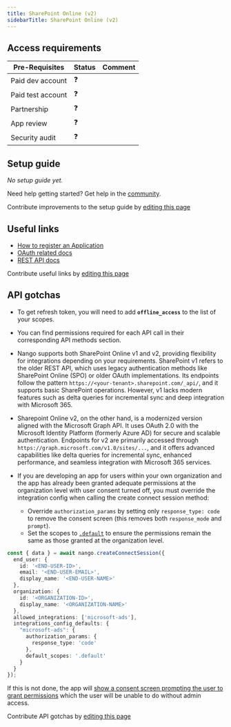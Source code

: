 ```yaml
---
title: SharePoint Online (v2)
sidebarTitle: SharePoint Online (v2)
---
```



<Overview />
<PreBuiltTooling />
<PreBuiltUseCases />

## Access requirements
| Pre-Requisites | Status | Comment|
| - | - | - |
| Paid dev account | ❓ |  |
| Paid test account | ❓ |  |
| Partnership | ❓ | |
| App review | ❓ |  |
| Security audit | ❓ | |


## Setup guide

_No setup guide yet._

<Tip>Need help getting started? Get help in the [community](https://nango.dev/slack).</Tip>

<Note>Contribute improvements to the setup guide by [editing this page](https://github.com/nangohq/nango/tree/master/docs-v2/integrations/all/sharepoint-online.mdx)</Note>


## Useful links

-   [How to register an Application](https://learn.microsoft.com/en-us/onedrive/developer/rest-api/getting-started/graph-oauth?view=odsp-graph-online#register-your-app)
-   [OAuth related docs](https://learn.microsoft.com/en-us/onedrive/developer/rest-api/getting-started/authentication?view=odsp-graph-online#microsoft-graph-onedrive-and-sharepoint-online)
-   [REST API docs](https://learn.microsoft.com/en-us/graph/api/resources/sharepoint?view=graph-rest-1.0)

<Note>Contribute useful links by [editing this page](https://github.com/nangohq/nango/tree/master/docs-v2/integrations/all/sharepoint-online.mdx)</Note>

## API gotchas

-   To get refresh token, you will need to add **`offline_access`** to the list of your scopes.
-   You can find permissions required for each API call in their corresponding API methods section.

-   Nango supports both SharePoint Online v1 and v2, providing flexibility for integrations depending on your requirements. SharePoint v1 refers to the older REST API, which uses legacy authentication methods like SharePoint Online (SPO) or older OAuth implementations. Its endpoints follow the pattern `https://<your-tenant>.sharepoint.com/_api/`, and it supports basic SharePoint operations. However, v1 lacks modern features such as delta queries for incremental sync and deep integration with Microsoft 365.
-   Sharepoint Online v2, on the other hand, is a modernized version aligned with the Microsoft Graph API. It uses OAuth 2.0 with the Microsoft Identity Platform (formerly Azure AD) for secure and scalable authentication. Endpoints for v2 are primarily accessed through `https://graph.microsoft.com/v1.0/sites/...`, and it offers advanced capabilities like delta queries for incremental sync, enhanced performance, and seamless integration with Microsoft 365 services. 
-   If you are developing an app for users within your own organization and the app has already been granted adequate permissions at the organization level with user consent turned off, you must override the integration config when calling the create connect session method:
    - Override `authorization_params` by setting only `response_type: code` to remove the consent screen (this removes both `response_mode` and `prompt`).
    - Set the scopes to [`.default`](https://learn.microsoft.com/en-us/entra/identity-platform/scopes-oidc#the-default-scope) to ensure the permissions remain the same as those granted at the organization level.

```typescript
const { data } = await nango.createConnectSession({
  end_user: {
    id: '<END-USER-ID>',
    email: '<END-USER-EMAIL>',
    display_name: '<END-USER-NAME>'
  },
  organization: {
    id: '<ORGANIZATION-ID>',
    display_name: '<ORGANIZATION-NAME>'
  },
  allowed_integrations: ['microsoft-ads'],
  integrations_config_defaults: {
    "microsoft-ads": {
      authorization_params: {
        response_type: 'code'
      },
      default_scopes: '.default'
    }
  }
});
```

If this is not done, the app will [show a consent screen prompting the user to grant permissions](https://learn.microsoft.com/en-us/entra/identity-platform/scopes-oidc#example-1-the-user-or-tenant-admin-has-granted-permissions) which the user will be unable to do without admin access.

<Note>Contribute API gotchas by [editing this page](https://github.com/nangohq/nango/tree/master/docs-v2/integrations/all/sharepoint-online.mdx)</Note>

